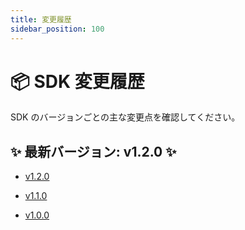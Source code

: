 ```yaml
---
title: 変更履歴
sidebar_position: 100
---
```


# 📦 SDK 変更履歴

SDK のバージョンごとの主な変更点を確認してください。

## ✨ 最新バージョン: **v1.2.0** ✨

- [v1.2.0](./1.2.0)

- [v1.1.0](./1.1.0)

- [v1.0.0](./1.0.0)
